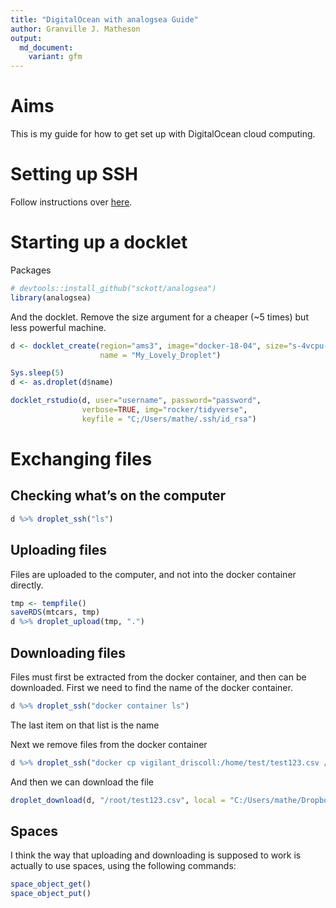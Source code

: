 ```yaml
---
title: "DigitalOcean with analogsea Guide"
author: Granville J. Matheson
output:
  md_document:
    variant: gfm
---
```


# Aims

This is my guide for how to get set up with DigitalOcean cloud computing.


# Setting up SSH

Follow instructions over [here](https://help.github.com/en/github/authenticating-to-github/generating-a-new-ssh-key-and-adding-it-to-the-ssh-agent).

# Starting up a docklet

Packages

```r
# devtools::install_github("sckott/analogsea")
library(analogsea)
```

And the docklet. Remove the size argument for a cheaper (~5 times) but less powerful machine.

```r
d <- docklet_create(region="ams3", image="docker-18-04", size="s-4vcpu-8gb",
                    name = "My_Lovely_Droplet")

Sys.sleep(5)
d <- as.droplet(d$name)

docklet_rstudio(d, user="username", password="password", 
                verbose=TRUE, img="rocker/tidyverse", 
                keyfile = "C;/Users/mathe/.ssh/id_rsa")
```


# Exchanging files

## Checking what's on the computer

```r
d %>% droplet_ssh("ls")
```

## Uploading files

Files are uploaded to the computer, and not into the docker container directly.

```r
tmp <- tempfile()
saveRDS(mtcars, tmp)
d %>% droplet_upload(tmp, ".")
```

## Downloading files

Files must first be extracted from the docker container, and then can be downloaded.  First we need to find the name of the docker container.

```r
d %>% droplet_ssh("docker container ls")
```

The last item on that list is the name

Next we remove files from the docker container

```r
d %>% droplet_ssh("docker cp vigilant_driscoll:/home/test/test123.csv /root/test123.csv")
```

And then we can download the file

```r
droplet_download(d, "/root/test123.csv", local = "C:/Users/mathe/Dropbox")
```

## Spaces

I think the way that uploading and downloading is supposed to work is actually to use spaces, using the following commands:

```r
space_object_get()
space_object_put()
```

